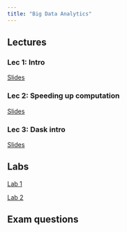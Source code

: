 ```yaml
---
title: "Big Data Analytics"
---
```




## Lectures

### Lec 1: Intro

[Slides](./bigdata_lec1.qmd)

### Lec 2: Speeding up computation

[Slides](./bigdata_lec2.qmd)

### Lec 3: Dask intro

[Slides](./bigdata_lec3.qmd)

## Labs

[Lab 1](./bigdata_lab1.qmd)

[Lab 2](./bigdata_lab2.qmd)

## Exam questions
